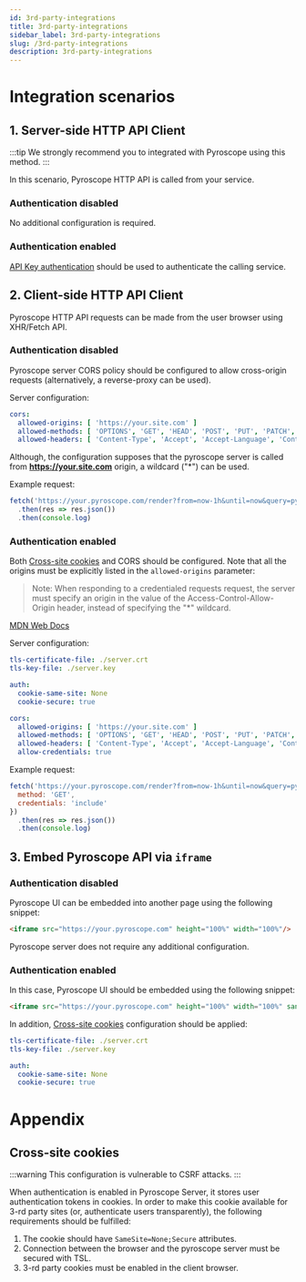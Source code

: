 ```yaml
---
id: 3rd-party-integrations
title: 3rd-party-integrations
sidebar_label: 3rd-party-integrations
slug: /3rd-party-integrations
description: 3rd-party-integrations
---
```


# Integration scenarios

## 1. Server-side HTTP API Client

:::tip
We strongly recommend you to integrated with Pyroscope using this method.
:::

In this scenario, Pyroscope HTTP API is called from your service.

### Authentication disabled

No additional configuration is required.

### Authentication enabled

[API Key authentication](api-key-authentication.mdx) should be used to authenticate the calling service.

## 2. Client-side HTTP API Client

Pyroscope HTTP API requests can be made from the user browser using XHR/Fetch API.

### Authentication disabled

Pyroscope server CORS policy should be configured to allow cross-origin requests (alternatively, a reverse-proxy
can be used).

Server configuration:
```yaml
cors:
  allowed-origins: [ 'https://your.site.com' ]
  allowed-methods: [ 'OPTIONS', 'GET', 'HEAD', 'POST', 'PUT', 'PATCH', 'DELETE' ]
  allowed-headers: [ 'Content-Type', 'Accept', 'Accept-Language', 'Content-Language', 'Origin' ]
```

Although, the configuration supposes that the pyroscope server is called from **https://your.site.com** origin,
a wildcard ("*") can be used.

Example request:

```javascript
fetch('https://your.pyroscope.com/render?from=now-1h&until=now&query=pyroscope.server.cpu%7B%7D&max-nodes=1024&format=json')
  .then(res => res.json())
  .then(console.log)
```

### Authentication enabled

Both [Cross-site cookies](#cross-site-cookies) and CORS should be configured. Note that all the origins must be
explicitly listed in the `allowed-origins` parameter:

> Note: When responding to a credentialed requests request, the server must specify an origin in
the value of the Access-Control-Allow-Origin header, instead of specifying the "*" wildcard.

[MDN Web Docs](https://developer.mozilla.org/en-US/docs/Web/HTTP/CORS#examples_of_access_control_scenarios)

Server configuration:
```yaml
tls-certificate-file: ./server.crt
tls-key-file: ./server.key

auth:
  cookie-same-site: None
  cookie-secure: true

cors:
  allowed-origins: [ 'https://your.site.com' ]
  allowed-methods: [ 'OPTIONS', 'GET', 'HEAD', 'POST', 'PUT', 'PATCH', 'DELETE' ]
  allowed-headers: [ 'Content-Type', 'Accept', 'Accept-Language', 'Content-Language', 'Origin' ]
  allow-credentials: true
```

Example request:

```javascript
fetch('https://your.pyroscope.com/render?from=now-1h&until=now&query=pyroscope.server.cpu%7B%7D&max-nodes=1024&format=json', {
  method: 'GET',
  credentials: 'include'
})
  .then(res => res.json())
  .then(console.log)
```

## 3. Embed Pyroscope API via `iframe`

### Authentication disabled

Pyroscope UI can be embedded into another page using the following snippet:
```html
<iframe src="https://your.pyroscope.com" height="100%" width="100%"/>
```

Pyroscope server does not require any additional configuration.

### Authentication enabled

In this case, Pyroscope UI should be embedded using the following snippet:
```html
<iframe src="https://your.pyroscope.com" height="100%" width="100%" sandbox="allow-scripts allow-forms"/>
```

In addition, [Cross-site cookies](#cross-site-cookies) configuration should be applied:

```yaml
tls-certificate-file: ./server.crt
tls-key-file: ./server.key

auth:
  cookie-same-site: None
  cookie-secure: true
```

# Appendix

## Cross-site cookies

:::warning
This configuration is vulnerable to CSRF attacks.
:::

When authentication is enabled in Pyroscope Server, it stores user authentication tokens in cookies.
In order to make this cookie available for 3-rd party sites (or, authenticate users transparently),
the following requirements should be fulfilled:
1. The cookie should have `SameSite=None;Secure` attributes.
2. Connection between the browser and the pyroscope server must be secured with TSL.
3. 3-rd party cookies must be enabled in the client browser.
